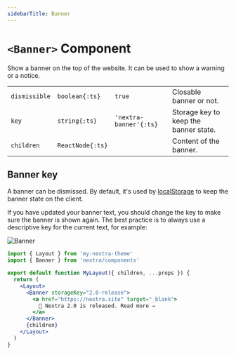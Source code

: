 ```yaml
---
sidebarTitle: Banner
---
```


# `<Banner>` Component

Show a banner on the top of the website. It can be used to show a warning or a
notice.

|               |                  |                        |                                       |
| ------------- | ---------------- | ---------------------- | ------------------------------------- |
| `dismissible` | `boolean{:ts}`   | `true`                 | Closable banner or not.               |
| `key`         | `string{:ts}`    | `'nextra-banner'{:ts}` | Storage key to keep the banner state. |
| `children`    | `ReactNode{:ts}` |                        | Content of the banner.                |

## Banner key

A banner can be dismissed. By default, it's used by
[localStorage](https://developer.mozilla.org/en-US/docs/Web/API/Window/localStorage)
to keep the banner state on the client.

If you have updated your banner text, you should change the key to make sure the
banner is shown again. The best practice is to always use a descriptive key for
the current text, for example:

![Banner](/assets/docs/banner.png)

```jsx filename="app/layout.jsx" {7-11}
import { Layout } from 'my-nextra-theme'
import { Banner } from 'nextra/components'

export default function MyLayout({ children, ...props }) {
  return (
    <Layout>
      <Banner storageKey="2.0-release">
        <a href="https://nextra.site" target="_blank">
          🎉 Nextra 2.0 is released. Read more →
        </a>
      </Banner>
      {children}
    </Layout>
  )
}
```
